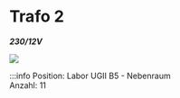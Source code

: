 # Trafo 2
***230/12V***

[![](/image/Labore/B2/Maschinen/trafo_2_24v_42va_min.webp)](/image/Labore/B2/Maschinen/trafo_2_42v_16va.webp)


:::info
Position:   Labor UGII B5 - Nebenraum\
Anzahl:     11